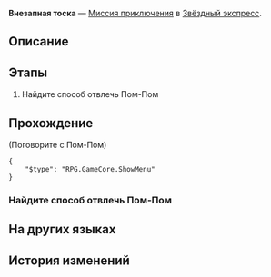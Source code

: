 {{Дополнить|Диалоги.}}
{{Миссия Инфобокс
|id              = 4050012
|Название        = 
|Изображение     = Миссия Освоения Внезапная тоска.png
|Тип             = Миссия приключения
|События         = 
|Глава           = 
|Условия         = 
|Персонажи       = Первопроходец; Пом-Пом
|СтартЛокация    = [[Звёздный экспресс]] — [[Общий вагон]]
|Локации         = Общий вагон
|Предыдущая      = 
|Следующая       = 
|Награды         = Журнал приключений*1; Core of Ice*1; Кредиты*8 000
}}
'''Внезапная тоска''' — [[Миссия приключения]] в [[Звёздный экспресс]].

==Описание==
{{Описание|<!--официальное описание из Перекрёстка судеб-->}}

==Этапы==
# Найдите способ отвлечь Пом-Пом

==Прохождение==
{{Дополнить}}



;(Поговорите с Пом-Пом)
<!--Unknown TalkSentence: 405000000-->
<pre>{
	"$type": "RPG.GameCore.ShowMenu"
}</pre>
{{Диалог Конец}}

===Найдите способ отвлечь Пом-Пом===
{{Описание миссии|локация=Общий вагон|Пом-Пом выглядит очень расстроенной. Найдите способ отвлечь Пом-Пом и поднять ей настроение.}}
{{Диалог Начало}}
{{Диалог Конец}}

==На других языках==
{{На других языках
|en   = Sudden Sadness
|zhs  = 突如其来的悲伤
|zht  = 突如其來的悲傷
|ja   = 襲い掛かる悲しみ
|ko   = 갑자기 찾아온 슬픔
|es   = Una tristeza repentina
|fr   = Soudaine tristesse
|ru   = Внезапная тоска
|th   = ความเสียใจกะทันหัน
|vi   = Nỗi Buồn Bất Chợt
|de   = Plötzliche Traurigkeit
|id   = Kesedihan yang Datang Tiba-Tiba
|pt   = Tristeza Súbita
}}

==История изменений==
{{История изменений|2.7}}
